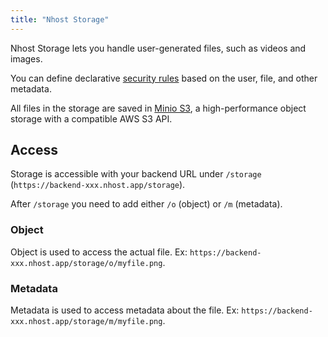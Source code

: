```yaml
---
title: "Nhost Storage"
---
```


Nhost Storage lets you handle user-generated files, such as videos and images.

You can define declarative [security rules](/storage/security-rules) based on the user, file, and other metadata.

All files in the storage are saved in [Minio S3](https://github.com/minio/minio), a high-performance object storage with a compatible AWS S3 API.

## Access

Storage is accessible with your backend URL under `/storage` (`https://backend-xxx.nhost.app/storage`).

After `/storage` you need to add either `/o` (object) or `/m` (metadata).

### Object

Object is used to access the actual file. Ex: `https://backend-xxx.nhost.app/storage/o/myfile.png`.

### Metadata

Metadata is used to access metadata about the file. Ex: `https://backend-xxx.nhost.app/storage/m/myfile.png`.
